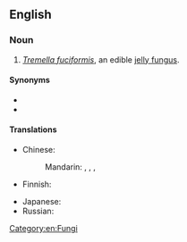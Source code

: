 ==English==
{{wikipedia}}
{{rfi|en}}

===Noun===
{{en-noun|snow fungi}}

# ''[[Tremella fuciformis]]'', an edible [[jelly fungus]].

====Synonyms====
* {{vern|silver ear fungus}}
* {{vern|white jelly mushroom}}

====Translations====
{{trans-top|''Tremella fuciformis''}}
* Chinese:
*: Mandarin: {{t+|zh|白木耳|tr=báimù'ěr|sc=Hani}}, {{t|zh|雪耳|tr=xuě'ěr|sc=Hani}}, {{t+|zh|銀耳|sc=Hani}}, {{t+|zh|银耳|tr=yín'ěr|sc=Hani}}
* Finnish: {{t|fi|valkohytykkä}}
{{trans-mid}}
* Japanese: {{t|ja|白木耳|tr=shirokikurage}}
* Russian: {{t-needed|ru}}
{{trans-bottom}}

[[Category:en:Fungi]]